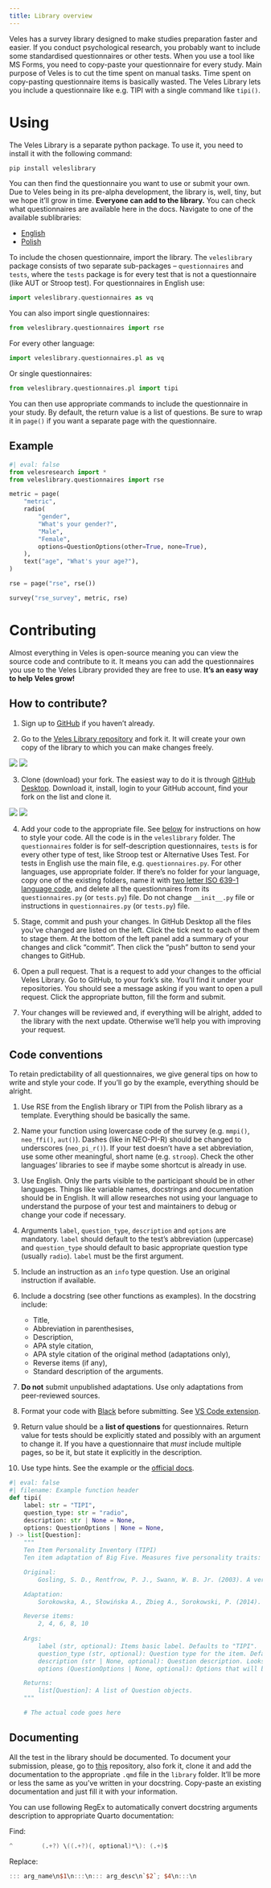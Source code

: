 ```yaml
---
title: Library overview
---
```


Veles has a survey library designed to make studies preparation faster and easier. If you conduct psychological research, you probably want to include some standardised questionnaires or other tests. When you use a tool like MS Forms, you need to copy-paste your questionnaire for every study. Main purpose of Veles is to cut the time spent on manual tasks. Time spent on copy-pasting questionnaire items is basically wasted. The Veles Library lets you include a questionnaire like e.g. TIPI with a single command like `tipi()`.

# Using

The Veles Library is a separate python package. To use it, you need to install it with the following command:

``` bash
pip install veleslibrary
```

You can then find the questionnaire you want to use or submit your own. Due to Veles being in its pre-alpha development, the library is, well, tiny, but we hope it'll grow in time. **Everyone can add to the library.** You can check what questionnaires are available here in the docs. Navigate to one of the available sublibraries:

- [English](./en.qmd)
- [Polish](./languages/pl.qmd)

To include the chosen questionnaire, import the library. The `veleslibrary` package consists of two separate sub-packages -- `questionnaires` and `tests`, where the `tests` package is for every test that is not a questionnaire (like AUT or Stroop test). For questionnaires in English use:

``` python
import veleslibrary.questionnaires as vq
```

You can also import single questionnaires:

``` python
from veleslibrary.questionnaires import rse
```

For every other language:

``` python
import veleslibrary.questionnaires.pl as vq
```

Or single questionnaires:

``` python
from veleslibrary.questionnaires.pl import tipi
```

You can then use appropriate commands to include the questionnaire in your study. By default, the return value is a list of questions. Be sure to wrap it in `page()` if you want a separate page with the questionnaire.

## Example

``` python
#| eval: false
from velesresearch import *
from veleslibrary.questionnaires import rse

metric = page(
    "metric",
    radio(
        "gender",
        "What's your gender?",
        "Male",
        "Female",
        options=QuestionOptions(other=True, none=True),
    ),
    text("age", "What's your age?"),
)

rse = page("rse", rse())

survey("rse_survey", metric, rse)
```

# Contributing

Almost everything in Veles is open-source meaning you can view the source code and contribute to it. It means you can add the questionnaires you use to the Veles Library provided they are free to use. **It's an easy way to help Veles grow!**

## How to contribute?

1.  Sign up to [GitHub](https://github.com/) if you haven't already.

2.  Go to the [Veles Library repository](https://github.com/jakub-jedrusiak/VelesLibrary) and fork it. It will create your own copy of the library to which you can make changes freely.

![](/figs/library/fork.png){.light-mode}
![](/figs/library/fork-dark.png){.dark-mode}

3.  Clone (download) your fork. The easiest way to do it is through [GitHub Desktop](https://desktop.github.com/). Download it, install, login to your GitHub account, find your fork on the list and clone it.

![](/figs/library/clone.png){.light-mode}
![](/figs/library/clone-dark.png){.dark-mode}

4.  Add your code to the appropriate file. See [below](#sec-conventions) for instructions on how to style your code. All the code is in the `veleslibrary` folder. The `questionnaires` folder is for self-description questionnaires, `tests` is for every other type of test, like Stroop test or Alternative Uses Test. For tests in English use the main file, e.g. `questionnaires.py`. For other languages, use appropriate folder. If there's no folder for your language, copy one of the existing folders, name it with [two letter ISO 639-1 language code](https://en.wikipedia.org/wiki/List_of_ISO_639-1_codes), and delete all the questionnaires from its `questionnaires.py` (or `tests.py`) file. Do not change `__init__.py` file or instructions in `questionnaires.py` (or `tests.py`) file. 

5.  Stage, commit and push your changes. In GitHub Desktop all the files you've changed are listed on the left. Click the tick next to each of them to stage them. At the bottom of the left panel add a summary of your changes and click "commit". Then click the "push" button to send your changes to GitHub.

6.  Open a pull request. That is a request to add your changes to the official Veles Library. Go to GitHub, to your fork's site. You'll find it under your repositories. You should see a message asking if you want to open a pull request. Click the appropriate button, fill the form and submit.

7.  Your changes will be reviewed and, if everything will be alright, added to the library with the next update. Otherwise we'll help you with improving your request.

## Code conventions {#sec-conventions}

To retain predictability of all questionnaires, we give general tips on how to write and style your code. If you'll go by the example, everything should be alright.

1.  Use RSE from the English library or TIPI from the Polish library as a template. Everything should be basically the same.

2.  Name your function using lowercase code of the survey (e.g. `mmpi()`, `neo_ffi()`, `aut()`). Dashes (like in NEO-PI-R) should be changed to underscores (`neo_pi_r()`). If your test doesn't have a set abbreviation, use some other meaningful, short name (e.g. `stroop`). Check the other languages' libraries to see if maybe some shortcut is already in use.

3.  Use English. Only the parts visible to the participant should be in other languages. Things like variable names, docstrings and documentation should be in English. It will allow researches not using your language to understand the purpose of your test and maintainers to debug or change your code if necessary.

4.  Arguments `label`, `question_type`, `description` and `options` are mandatory. `label` should default to the test's abbreviation (uppercase) and `question_type` should default to basic appropriate question type (usually `radio`). `label` must be the first argument.

5.  Include an instruction as an `info` type question. Use an original instruction if available.

6.  Include a docstring (see other functions as examples). In the docstring include:
    - Title,
    - Abbreviation in parenthesises,
    - Description,
    - APA style citation,
    - APA style citation of the original method (adaptations only),
    - Reverse items (if any),
    - Standard description of the arguments.

7.  **Do not** submit unpublished adaptations. Use only adaptations from peer-reviewed sources.

8.  Format your code with [Black](https://black.readthedocs.io/en/stable/) before submitting. See [VS Code extension](https://marketplace.visualstudio.com/items?itemName=ms-python.black-formatter).

9.  Return value should be a **list of questions** for questionnaires. Return value for tests should be explicitly stated and possibly with an argument to change it. If you have a questionnaire that *must* include multiple pages, so be it, but state it explicitly in the description.

10. Use type hints. See the example or the [official docs](https://docs.python.org/3/library/typing.html).

``` python
#| eval: false
#| filename: Example function header
def tipi(
    label: str = "TIPI",
    question_type: str = "radio",
    description: str | None = None,
    options: QuestionOptions | None = None,
) -> list[Question]:
    """
    Ten Item Personality Inventory (TIPI)
    Ten item adaptation of Big Five. Measures five personality traits: Extraversion, Agreeableness, Conscientiousness, Emotional Stability and Openness to Experience.

    Original:
        Gosling, S. D., Rentfrow, P. J., Swann, W. B. Jr. (2003). A very brief measure of the Big-Five personality domains. Journal of Research in Personality, 37, 504–528.

    Adaptation:
        Sorokowska, A., Słowińska A., Zbieg A., Sorokowski, P. (2014). Polska adaptacja testu Ten Item Personality Inventory (TIPI) – TIPI-PL – wersja standardowa i internetowa. Wrocław: WrocLab.

    Reverse items:
        2, 4, 6, 8, 10
    
    Args:
        label (str, optional): Items basic label. Defaults to "TIPI".
        question_type (str, optional): Question type for the item. Defaults to "radio".
        description (str | None, optional): Question description. Looks like a subtitle. Defaults to None.
        options (QuestionOptions | None, optional): Options that will be applied to each item. Defaults to None.

    Returns:
        list[Question]: A list of Question objects.
    """

    # The actual code goes here
```

## Documenting

All the test in the library should be documented. To document your submission, please, go to [this](https://github.com/jakub-jedrusiak/VelesDocs) repository, also fork it, clone it and add the documentation to the appropriate `.qmd` file in the `library` folder. It'll be more or less the same as you've written in your docstring. Copy-paste an existing documentation and just fill it with your information.

You can use following RegEx to automatically convert docstring arguments description to appropriate Quarto documentation:

Find:
``` awk
^        (.+?) \((.+?)(, optional)*\): (.+)$
```

Replace:
``` awk
::: arg_name\n$1\n:::\n::: arg_desc\n`$2`; $4\n:::\n
```